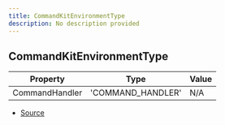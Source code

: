 ```yaml
---
title: CommandKitEnvironmentType
description: No description provided
---
```


## CommandKitEnvironmentType

| Property | Type | Value |
| ----------- | ----------- | ----------- |
| CommandHandler | 'COMMAND_HANDLER' | N/A |


- [Source](https://github.com/underctrl-io/commandkit/blob/141d1404ab18a8e659209a0fab65466bf3b6dd85/packages/commandkit/src/context/environment.ts#L185)